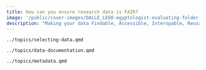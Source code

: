 ```yaml
---
title: How can you ensure research data is FAIR?
image: '/public/cover-images/DALLE_LEGO-egyptologist-evaluating-folder-structure.jpg'
description: "Making your data Findable, Accessible, Interopable, Reusable is more doable than you might think."
---
```


```.include
../topics/selecting-data.qmd
```

```.include
../topics/data-documentation.qmd
```

```.include
../topics/metadata.qmd
```
